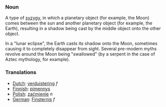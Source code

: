 ===Noun===

A type of [[syzygy]], in which a planetary object (for example, the Moon) comes between the sun and another planetary object (for example, the Earth), resulting in a shadow being cast by the middle object onto the other object.

In a "lunar eclipse", the Earth casts its shadow onto the Moon, sometimes causing it to completely disappear from sight.  Several pre-modern myths revolve around the Moon being "swallowed" (by a serpent in the case of Aztec mythology, for example).

===Translations===
*[[Dutch]]: [[verduistering]] ''f''
*[[Finnish]]: [[pimennys]]
*[[Polish]]: [[zaćmienie]] ''n''
*[[German]]: [[Finsternis]] ''f''